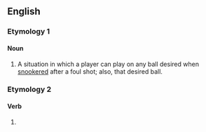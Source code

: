 {{also|freeball}}
==English==

===Etymology 1===

====Noun====
{{en-noun}}

# {{lb|en|snooker}} A situation in which a player can play on any ball desired when [[snookered]] after a foul shot; also, that desired ball.

===Etymology 2===

====Verb====
{{en-verb}}

# {{alt form|en|freeball}}